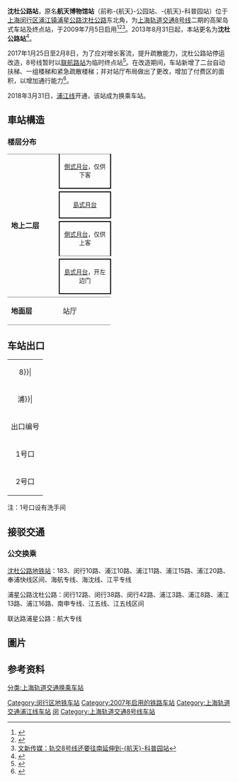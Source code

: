 {{NoteTA
|G1=Railway
|1=zh-cn:沈;zh-tw:瀋;}}
{{Infobox station
|name = 沈杜公路
|eng_name = Shendu Highway
|symbol_right =
|linecolour = {{上海地铁颜色|8|yes}}
|linecolour2 = {{上海地铁颜色|浦|yes}}
|image = 20180930 Line 8 Platform of Shendu Highway Station.jpg
|caption = 沈杜公路站8号线站台
|other_name = 
|country = {{PRC}}
|borough = [[上海市|上海市]][[闵行区|闵行区]][[浦江镇|浦江镇]]
|address = [[浦星公路|浦星公路]]、[[沈杜公路|沈杜公路]]交叉口
|coordinates = {{coord|31|9|19|N|121|28|30|E|type:railwaystation}}
|elevation = 
|owned = [[上海申通地铁集团|上海申通地铁集团]]
|operator = [[上海地铁|上海地铁]]
|lines = {{上海地铁线路名|8|SL}}<br/>{{上海地铁线路名|浦|SL}}
|distance = 
|platform = {{上海地铁线路名|8|S}}：1個[[島式月台|島式月台]]<br/>{{上海地铁线路名|浦|S}}：1個[[島式月台|島式月台]]+2個[[側式月台|側式月台]]
|tracks = 4条
|bus_routes = 
|bus_stands = 
|connections = 
|structure = 地上车站
|hall = 地上站厅
|depth = 
|levels = 
|interchange = 站厅换乘
|exits = 2个
|architect = 
|architectural_style = 
|colour = 
|type = 
|status = 运营中
|code = 
|classification = 
|website = 
|built = 
|opened = {{上海地铁线路名|8|S}}：{{Start date|2009|7|5|df=y}}<br/>{{上海地铁线路名|浦|S}}：{{Start date|2018|3|31|df=y}}
|closed = 
|former = 
|pass_year = 
|passengers = 
|pass_system = 
|pass_rank = 
|mpassengers = 
|trains = 
|station_hours = 
|hours = 
|first = {{collapsible list
 |title = 　
 |
{{上海地铁线路名|8|S}}
:往{{上海地铁起讫站|8|L}}：5:30
{{上海地铁线路名|浦|S}}
:往{{上海地铁起讫站|浦|R}}：6:00
}}
|last = {{collapsible list
 |title = 　
 |
{{上海地铁线路名|8|S}}
:往{{上海地铁起讫站|8|L}}：22:30
{{上海地铁线路名|浦|S}}
:往{{上海地铁起讫站|浦|R}}：22:30
}}
|adjacent = {{Adjacent stations|system=上海地铁
|line1=8|left1=联航路
|line2=浦|right2=三鲁公路}}
}}
{{multiple image|align=right|direction=vertical|width=220
|image1=20180930 Platform Stair of Line 8 Platform in Shendu Highway Station.jpg|caption1=沈杜公路站8号线站台
|image2=20180930 Pujiang Line Island Platform of Shendu Highway Station (M).jpg|caption2=沈杜公路站浦江线島式站台
|image3=20180930 Concourse of Shendu Highway Station.jpg|caption3=沈杜公路站站厅
}}
'''沈杜公路站'''，原名'''航天博物馆站'''（前称-{航天}-公园站、-{航天}-科普园站）位于[[上海|上海]][[闵行区|闵行区]][[浦江镇|浦江镇]][[浦星公路|浦星公路]][[沈杜公路|沈杜公路]]东北角，为[[上海轨道交通8号线|上海轨道交通8号线]]二期的高架岛式车站及终点站，于2009年7月5日启用<ref>{{Cite web |url=http://www.shghj.gov.cn/Ct_3.aspx?ct_id=00060509E06818 |title=-{航天}-公园站建设用地规划许可证 |access-date=2007-07-08 |archive-date=2007-09-27 |archive-url=https://web.archive.org/web/20070927193143/http://www.shghj.gov.cn/Ct_3.aspx?ct_id=00060509E06818 |dead-url=no }}</ref><ref>{{Cite web |url=http://xwwb.eastday.com/x/20071211/u1a382283.html |title=东方网上海频道(2007年12月11日) - 浦东轨交"新四线"2009年底全建成 动迁已基本完成 |access-date=2008年1月2日 |archive-url=https://web.archive.org/web/20110723131450/http://xwwb.eastday.com/x/20071211/u1a382283.html |archive-date=2011年7月23日 |dead-url=yes }}</ref><ref>[http://topic.news365.com.cn/jjstxg_4090/200712/t20071205_1675008.htm 文新传媒：轨交8号线还要往南延伸到-{航天}-科普园站]{{dead link|date=2018年1月 |bot=InternetArchiveBot |fix-attempted=yes }}</ref>。2013年8月31日起，本站更名为'''沈杜公路站'''<ref>{{Cite web |url=http://www.shmetro.com/node70/node72/201308/con113353.htm |title=11号线二期8月31日起通车试运营 |accessdate=2013-09-02 |author=上海地铁运管中心 |date=2013-08-29 |language=zh-cn |quote=另外，8号线航天博物馆站同时更名为沈杜公路站。 |archive-date=2013-09-18 |archive-url=https://web.archive.org/web/20130918234758/http://www.shmetro.com/node70/node72/201308/con113353.htm |dead-url=no }}</ref>。

2017年1月25日至2月8日，为了应对增长客流，提升疏散能力，沈杜公路站停运改造，8号线暂时以[[联航路站|联航路站]]为临时终点站<ref>{{cite web| url = http://www.shmetro.com/node49/201612/con114816.htm| title = 地铁三车站2017年春运临时停运改造| author = 上海地铁运营有限公司| accessdate = 2017-01-17| archive-date = 2017-10-22| archive-url = https://web.archive.org/web/20171022193725/http://www.shmetro.com/node49/201612/con114816.htm| dead-url = no}}</ref>。在改造期间，车站新增了二台自动扶梯、一组楼梯和紧急疏散楼梯；并对站厅布局做出了更改，增加了付费区的面积，以增加通行能力<ref>{{cite news|title=沈杜公路、张江高科站改造工程完成 明起首班车恢复运营|url=http://shanghai.xinmin.cn/msrx/2017/02/08/30817132.html|publisher=新民网|accessdate=2017-02-09|archive-date=2017-02-11|archive-url=https://web.archive.org/web/20170211083425/http://shanghai.xinmin.cn/msrx/2017/02/08/30817132.html|dead-url=no}}</ref>。

2018年3月31日，[[上海轨道交通浦江线|浦江线]]开通，该站成为换乘车站。

== 車站構造 ==
===楼层分布===
{|cellspacing=0 cellpadding=3
|style="border-top:solid 1px gray;border-bottom:solid 1px gray;" rowspan=8 width=100|'''地上二层'''
|style="border-right:solid 2px black;border-left:solid 2px black;border-top:solid 1px gray;border-bottom:solid 2px black;" colspan=2|<center><small>[[側式月台|側式月台]]，仅供下客</small></center>
|-
|width=100|{{arrow|L}}
|width=350|{{上海地铁线路名|浦}}落客站台，开双侧门
|-
|style="border-top:solid 2px black;border-right:solid 2px black;border-left:solid 2px black;border-bottom:solid 2px black;" colspan=2|<center><small>[[島式月台|島式月台]]</small></center>
|-
|
|{{split text|{{上海地铁线路名|浦}}往{{站|汇臻路}}<small>（{{站|三鲁公路}}）</small>，开双侧门|{{arrow|R}}}}
|-
|style="border-right:solid 2px black;border-left:solid 2px black;border-top:solid 2px black;border-bottom:solid 1px gray;" colspan=2|<center><small>[[側式月台|側式月台]]，仅供上客</small></center>
|-
|{{arrow|L}}
|{{上海地铁线路名|8}}往{{站|市光路}}<small>（{{站|联航路}}）</small>
|-
|style="border-top:solid 2px black;border-right:solid 2px black;border-left:solid 2px black;border-bottom:solid 2px black;" colspan=2|<center><small>[[島式月台|島式月台]]，开左边门</small></center>
|-
|style="border-bottom:solid 1px gray;"|
|style="border-bottom:solid 1px gray;"|{{split text|{{上海地铁线路名|8}}落客站台|{{arrow|R}}}}
|-
|style="border-bottom:solid 1px gray;"|'''地面层'''
|style="border-bottom:solid 1px gray;"|站厅
|style="border-bottom:solid 1px gray;"|1-2出入口、票务服务、自动售票机、人工服务台
|}

== 车站出口 ==
{| class="wikitable"
|colspan=4 align="center" bgcolor={{上海地铁颜色|8}}|
|-
|colspan=4 align="center" bgcolor={{上海地铁颜色|浦}}|
|-
! 出口编号 !! 建议前往目的地 !! 照片
|-
| 1号口 || 浦星公路东侧，站体西侧，沈杜公路北侧 || 
|-
| 2号口 || 浦星公路东侧，站体东侧 || 
|}

注：1号口设有洗手间

==接驳交通==
{{multiple image|align=right|direction=vertical|width=220
|image1=Pujiang Route 15 parked on the side, Shanghai at Shendu Highway Metro Station.jpg|caption1=[[沈杜公路枢纽站|沈杜公路地铁站]]公交車站
}}
=== 公交换乘 ===
[[沈杜公路枢纽站|沈杜公路地铁站]]：183、闵行10路、浦江10路、浦江11路、浦江15路、浦江20路、奉浦快线区间、海航专线、海沈线、江平专线

浦星公路沈杜公路：闵行12路、闵行38路、闵行42路、浦江3路、浦江8路、浦江13路、浦江16路、南申专线、江五线、江五线区间

联达路浦星公路：航大专线

== 圖片 ==
{{Gallery
|File:航天博物馆站.jpg|沈杜公路站原名航天博物馆站
|File:沈杜公路站安检仪人脸识别仪.jpg|設於2号口的人脸识别器
|File:201703118号线列车正在开出沈杜公路折返线.jpg|[[上海轨道交通AC15型电动列车|8号线列车]]正在從沈杜公路站折返线开出
}}
{{Gallery
|File:20180331浦江线列车进入沈杜公路站.jpg|浦江线路軌
|File:20180331沈杜公路岛式站台.jpg|浦江线岛式站台
|File:20180930 Pujiang Line Side Platform of Shendu Highway Station.jpg|浦江线侧式站台
}}

== 参考资料 ==
{{commonscat|Shendu Highway Station}}
{{Reflist}}

{{上海轨道交通8号线车站}}
{{上海轨道交通浦江线车站}}

[[Category:闵行区地铁车站|Category:闵行区地铁车站]]
[[Category:2007年启用的铁路车站|Category:2007年启用的铁路车站]]
[[Category:上海轨道交通浦江线车站|Category:上海轨道交通浦江线车站]]
[[Category:以街道命名的上海軌道交通車站|闵]]
[[Category:上海轨道交通8号线车站|Category:上海轨道交通8号线车站]]
[[分类:上海轨道交通换乘车站|分类:上海轨道交通换乘车站]]